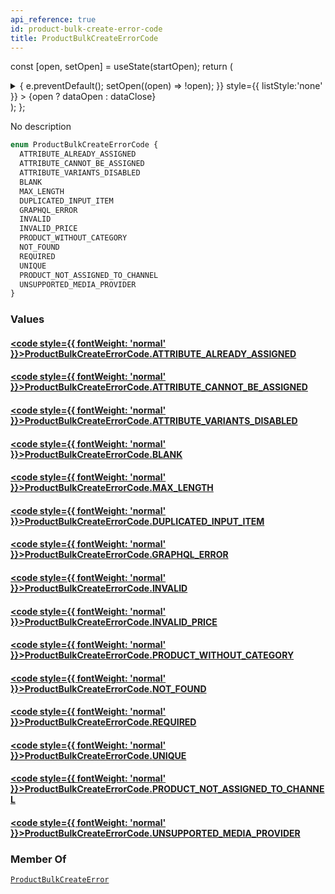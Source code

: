 ```yaml
---
api_reference: true
id: product-bulk-create-error-code
title: ProductBulkCreateErrorCode
---
```






const [open, setOpen] = useState(startOpen);
return (
<details {...(open ? { open: true } : {})} className="details" style={{ border:'none', boxShadow:'none', background:'var(--ifm-background-color)' }}>
<summary
onClick={(e) => {
e.preventDefault();
setOpen((open) => !open);
}}
style={{ listStyle:'none' }} >
{open ? dataOpen : dataClose}
</summary>
{open && children}
</details>
);
};

No description

```graphql
enum ProductBulkCreateErrorCode {
  ATTRIBUTE_ALREADY_ASSIGNED
  ATTRIBUTE_CANNOT_BE_ASSIGNED
  ATTRIBUTE_VARIANTS_DISABLED
  BLANK
  MAX_LENGTH
  DUPLICATED_INPUT_ITEM
  GRAPHQL_ERROR
  INVALID
  INVALID_PRICE
  PRODUCT_WITHOUT_CATEGORY
  NOT_FOUND
  REQUIRED
  UNIQUE
  PRODUCT_NOT_ASSIGNED_TO_CHANNEL
  UNSUPPORTED_MEDIA_PROVIDER
}
```

### Values

#### [<code style={{ fontWeight: 'normal' }}>ProductBulkCreateErrorCode.<b>ATTRIBUTE_ALREADY_ASSIGNED</b></code>](#)

#### [<code style={{ fontWeight: 'normal' }}>ProductBulkCreateErrorCode.<b>ATTRIBUTE_CANNOT_BE_ASSIGNED</b></code>](#)

#### [<code style={{ fontWeight: 'normal' }}>ProductBulkCreateErrorCode.<b>ATTRIBUTE_VARIANTS_DISABLED</b></code>](#)

#### [<code style={{ fontWeight: 'normal' }}>ProductBulkCreateErrorCode.<b>BLANK</b></code>](#)

#### [<code style={{ fontWeight: 'normal' }}>ProductBulkCreateErrorCode.<b>MAX_LENGTH</b></code>](#)

#### [<code style={{ fontWeight: 'normal' }}>ProductBulkCreateErrorCode.<b>DUPLICATED_INPUT_ITEM</b></code>](#)

#### [<code style={{ fontWeight: 'normal' }}>ProductBulkCreateErrorCode.<b>GRAPHQL_ERROR</b></code>](#)

#### [<code style={{ fontWeight: 'normal' }}>ProductBulkCreateErrorCode.<b>INVALID</b></code>](#)

#### [<code style={{ fontWeight: 'normal' }}>ProductBulkCreateErrorCode.<b>INVALID_PRICE</b></code>](#)

#### [<code style={{ fontWeight: 'normal' }}>ProductBulkCreateErrorCode.<b>PRODUCT_WITHOUT_CATEGORY</b></code>](#)

#### [<code style={{ fontWeight: 'normal' }}>ProductBulkCreateErrorCode.<b>NOT_FOUND</b></code>](#)

#### [<code style={{ fontWeight: 'normal' }}>ProductBulkCreateErrorCode.<b>REQUIRED</b></code>](#)

#### [<code style={{ fontWeight: 'normal' }}>ProductBulkCreateErrorCode.<b>UNIQUE</b></code>](#)

#### [<code style={{ fontWeight: 'normal' }}>ProductBulkCreateErrorCode.<b>PRODUCT_NOT_ASSIGNED_TO_CHANNEL</b></code>](#)

#### [<code style={{ fontWeight: 'normal' }}>ProductBulkCreateErrorCode.<b>UNSUPPORTED_MEDIA_PROVIDER</b></code>](#)

### Member Of

[`ProductBulkCreateError`](../../../api-reference/products/objects/product-bulk-create-error.mdx) <Badge class="badge badge--secondary" text="object"/>
